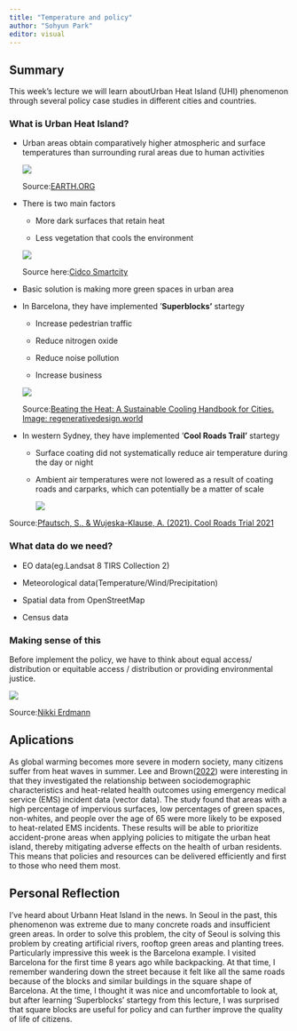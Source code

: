 ```yaml
---
title: "Temperature and policy"
author: "Sohyun Park"
editor: visual
---
```


## Summary

This week's lecture we will learn aboutUrban Heat Island (UHI) phenomenon through several policy case studies in different cities and countries.

### What is Urban Heat Island?

-   Urban areas obtain comparatively higher atmospheric and surface temperatures than surrounding rural areas due to human activities 

    ![](images/paste-5F59953D.png)

    Source:[EARTH.ORG](https://earth.org/data_visualization/urban-heat-islands/)

-   There is two main factors

    -   More dark surfaces that retain heat

    -   Less vegetation that cools the environment

    ![](images/paste-13A87A48.png)

    Source here:[Cidco Smartcity](https://niua.org/cidco/urban-heat-island-effect-causes-and-remedies/)

-   Basic solution is making more green spaces in urban area

-   In Barcelona, they have implemented '**Superblocks'** startegy

    -   Increase pedestrian traffic

    -   Reduce nitrogen oxide

    -   Reduce noise pollution

    -   Increase business

    ![](images/paste-1DC2658B.png)

    Source:[Beating the Heat: A Sustainable Cooling Handbook for Cities. Image: regenerativedesign.world](https://regenerativedesign.world/superblocks/?utm_source=rss&utm_medium=rss&utm_campaign=superblocks)

<!-- -->

-   In western Sydney, they have implemented '**Cool Roads Trail'** startegy

    -   Surface coating did not systematically reduce air temperature during the day or night

    -   Ambient air temperatures were not lowered as a result of coating roads and carparks, which can potentially be a matter of scale

        ![](images/paste-72C7D205.png)

Source:[Pfautsch, S., & Wujeska-Klause, A. (2021). Cool Roads Trial 2021](https://researchdirect.westernsydney.edu.au/islandora/object/uws%3A60039)

### What data do we need?

-   EO data(eg.Landsat 8 TIRS Collection 2)

-   Meteorological data(Temperature/Wind/Precipitation)

-   Spatial data from OpenStreetMap

-   Census data

### Making sense of this

Before implement the policy, we have to think about equal access/ distribution or equitable access / distribution or providing environmental justice.

![](images/paste-4B512DAE.png)

Source:[Nikki Erdmann](https://achievebrowncounty.org/2021/05/defining-equity-equality-and-justice/)

## Aplications
As global warming becomes more severe in modern society, many citizens suffer from heat waves in summer. Lee and Brown([2022](https://doi.org/10.3390/ijerph19031287)) were interesting in that they investigated the relationship between sociodemographic characteristics and heat-related health outcomes using emergency medical service (EMS) incident data (vector data). The study found that areas with a high percentage of impervious surfaces, low percentages of green spaces, non-whites, and people over the age of 65 were more likely to be exposed to heat-related EMS incidents. These results will be able to prioritize accident-prone areas when applying policies to mitigate the urban heat island, thereby mitigating adverse effects on the health of urban residents. This means that policies and resources can be delivered efficiently and first to those who need them most.

## Personal Reflection

I've heard about Urbann Heat Island in the news. In Seoul in the past, this phenomenon was extreme due to many concrete roads and insufficient green areas. In order to solve this problem, the city of Seoul is solving this problem by creating artificial rivers, rooftop green areas and planting trees. Particularly impressive this week is the Barcelona example. I visited Barcelona for the first time 8 years ago while backpacking. At that time, I remember wandering down the street because it felt like all the same roads because of the blocks and similar buildings in the square shape of Barcelona. At the time, I thought it was nice and uncomfortable to look at, but after learning 'Superblocks' startegy from this lecture, I was surprised that square blocks are useful for policy and can further improve the quality of life of citizens.
